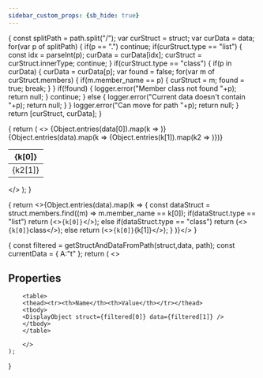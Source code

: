 ```yaml
---
sidebar_custom_props: {sb_hide: true}
---
```



{
    const splitPath = path.split("/");
    var curStruct = struct;
    var curData = data;
    for(var p of splitPath)
    {
        if(p == ".")
            continue;
        if(curStruct.type == "list")
        {
            const idx = parseInt(p);
            curData = curData[idx];
            curStruct = curStruct.innerType;
            continue;
        }
        if(curStruct.type == "class")
        {
            if(p in curData)
            {
                curData = curData[p];
                var found = false;
                for(var m of curStruct.members)
                {
                    if(m.member_name == p)
                    {
                        curStruct = m;
                        found = true;
                        break;
                    }
                }
                if(!found)
                {
                    logger.error("Member class not found "+p);
                    return null;
                }
                continue;
            }
            else
            {
                logger.error("Current data doesn't contain "+p);
                return null;
            }
        }
        logger.error("Can move for path "+p);
        return null;
    }
    return [curStruct, curData];
}

{
    return (
        <>
        <table>
        <thead><tr>{Object.entries(data[0]).map(k => <th>{k[0]}</th>)}</tr></thead>
        <tbody>
        {Object.entries(data).map(k => <tr>{Object.entries(k[1]).map(k2 => <td>{k2[1]}</td>)}</tr>)}
        </tbody>
        </table>
        </>
    );
}

{
    return <>{Object.entries(data).map(k => {
        const dataStruct = struct.members.find((m) => m.member_name == k[0]);
        if(dataStruct.type == "list")
            return (<><tr><td><code>{k[0]}</code></td><td><DisplayList struct={dataStruct} data={k[1]} /></td></tr></>);
        else if(dataStruct.type == "class")
            return (<><tr><td><code>{k[0]}</code></td><td>class</td></tr></>);
        else
            return (<><tr><td><code>{k[0]}</code></td><td>{k[1]}</td></tr></>);
    }
    )}</>
}

{
    const filtered = getStructAndDataFromPath(struct,data, path);
    const currentData = {
        A:"t"
    };
    return (
        <>
        <h2>Properties</h2>

        <table>
        <thead><tr><th>Name</th><th>Value</th></tr></thead>
        <tbody>
        <DisplayObject struct={filtered[0]} data={filtered[1]} />
        </tbody>
        </table>

        </>
    );
}

<DisplayData struct={diva_struct} data={diva_data} path="./CDENCMNHNGA_Divas/6" />

